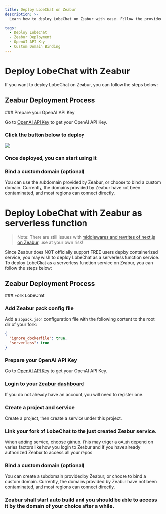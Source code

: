 ```yaml
---
title: Deploy LobeChat on Zeabur
description: >-
  Learn how to deploy LobeChat on Zeabur with ease. Follow the provided steps to set up your chat application seamlessly.

tags:
  - Deploy LobeChat
  - Zeabur Deployment
  - OpenAI API Key
  - Custom Domain Binding
---
```


# Deploy LobeChat with Zeabur

If you want to deploy LobeChat on Zeabur, you can follow the steps below:

## Zeabur Deployment Process

<Steps>
  ### Prepare your OpenAI API Key

  Go to [OpenAI API Key](https://platform.openai.com/account/api-keys) to get your OpenAI API Key.

  ### Click the button below to deploy

  [![][deploy-button-image]][deploy-link]

  ### Once deployed, you can start using it

  ### Bind a custom domain (optional)

  You can use the subdomain provided by Zeabur, or choose to bind a custom domain. Currently, the domains provided by Zeabur have not been contaminated, and most regions can connect directly.
</Steps>

# Deploy LobeChat with Zeabur as serverless function

> Note: There are still issues with [middlewares and rewrites of next.js on Zeabur](https://github.com/lobehub/lobe-chat/pull/2775?notification_referrer_id=NT_kwDOAdi2DrQxMDkyODQ4MDc2NTozMDk3OTU5OA#issuecomment-2146713899), use at your own risk!

Since Zeabur does NOT officially support FREE users deploy containerized service, you may wish to deploy LobeChat as a serverless function service. To deploy LobeChat as a serverless function service on Zeabur, you can follow the steps below:

## Zeabur Deployment Process

<Steps>
  ### Fork LobeChat

  ### Add Zeabur pack config file

  Add a `zbpack.json` configuration file with the following content to the root dir of your fork:

  ```json
  {
    "ignore_dockerfile": true,
    "serverless": true
  }
  ```

  ### Prepare your OpenAI API Key

  Go to [OpenAI API Key](https://platform.openai.com/account/api-keys) to get your OpenAI API Key.

  ### Login to your [Zeabur dashboard](https://dash.zeabur.com)

  If you do not already have an account, you will need to register one.

  ### Create a project and service

  Create a project, then create a service under this project.

  ### Link your fork of LobeChat to the just created Zeabur service.

  When adding service, choose github. This may triger a oAuth depend on varies factors like how you login to Zeabur and if you have already authorized Zeabur to access all your repos

  ### Bind a custom domain (optional)

  You can create a subdomain provided by Zeabur, or choose to bind a custom domain. Currently, the domains provided by Zeabur have not been contaminated, and most regions can connect directly.

  ### Zeabur shall start auto build and you should be able to access it by the domain of your choice after a while.
</Steps>

[deploy-button-image]: https://zeabur.com/button.svg
[deploy-link]: https://zeabur.com/templates/VZGGTI
